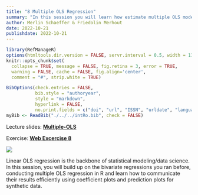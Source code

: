 ```yaml
---
title: "8 Multiple OLS Regression"
summary: "In this session you will learn how estimate multiple OLS models and communicate their results as visualizations of the model."
author: Merlin Schaeffer & Friedolin Merhout
date: 2022-10-21
publishdate: 2022-10-21
---
```


```r
library(RefManageR)
options(htmltools.dir.version = FALSE, servr.interval = 0.5, width = 115, digits = 2)
knitr::opts_chunk$set(
  collapse = TRUE, message = FALSE, fig.retina = 3, error = TRUE,
  warning = FALSE, cache = FALSE, fig.align='center',
  comment = "#", strip.white = TRUE)

BibOptions(check.entries = FALSE, 
           bib.style = "authoryear", 
           style = "markdown",
           hyperlink = FALSE,
           no.print.fields = c("doi", "url", "ISSN", "urldate", "language", "note", "isbn", "volume"))
myBib <- ReadBib("./../../intRo.bib", check = FALSE)
```

Lecture slides: [**Multiple-OLS**](/8-Multiple-OLS/8-Multiple-OLS.html)

Exercise: [**Web Excercise 8**](/exercises/exercise8.html)

![](/8-Multiple-OLS/8-Multiple-OLS_files/figure-html/unnamed-chunk-23-1.png)

Linear OLS regression is the backbone of statistical modeling/data science. In this session, you will build up on the bivariate regressions you ran before, conducting multiple OLS regression in R and learn how to communicate their results efficiently using coefficient plots and prediction plots for synthetic data.


